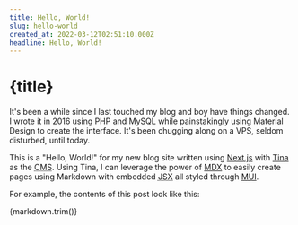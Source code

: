 ```yaml
---
title: Hello, World!
slug: hello-world
created_at: 2022-03-12T02:51:10.000Z
headline: Hello, World!
---
```


# {title}

It's been a while since I last touched my blog and boy have things changed. I wrote it in 2016 using PHP and MySQL while
painstakingly using Material Design to create the interface. It's been chugging along on a VPS, seldom disturbed, until
today.

This is a "Hello, World!" for my new blog site written using [Next.js](https://nextjs.org/) with
[Tina](https://tina.io/) as the <abbr title="Content Management System">CMS</abbr>. Using Tina, I can leverage the power
of [MDX](https://mdxjs.com/) to easily create pages using Markdown with embedded <abbr title="JavaScript XML">JSX</abbr>
all styled through [MUI](https://mui.com/).

For example, the contents of this post look like this:

<CodeBlock language='markdown'>
    {markdown.trim()}
</CodeBlock>
